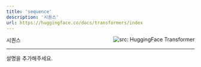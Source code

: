 ```yaml
---
title: 'sequence'
description: '시퀀스'
url: https://huggingface.co/docs/transformers/index
---
```


시퀀스 <a href="https://huggingface.co/docs/transformers/index" target="_blank"><img style=float:right loading="lazy" alt="src: HuggingFace Transformer" src="https://img.shields.io/badge/문서-Huggingface_Transformer-blue" ></a>

---
설명을 추가해주세요.